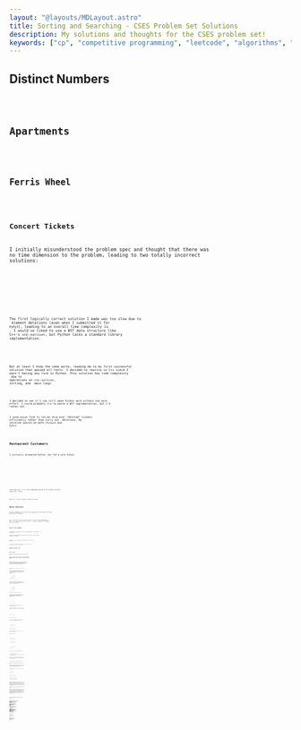 ```yaml
---
layout: "@layouts/MDLayout.astro"
title: Sorting and Searching - CSES Problem Set Solutions
description: My solutions and thoughts for the CSES problem set!
keywords: ["cp", "competitive programming", "leetcode", "algorithms", "data structures"]
---
```










<Intro />


## Distinct Numbers <Spec href="https://cses.fi/problemset/task/1621" cdate="2024-01-15" />


<Code code={SolDistinctNumbers} lang="py" />


## Apartments <Spec href="https://cses.fi/problemset/task/1084/" cdate="2024-01-15" />


<Code code={SolApartments} lang="py" />


## Ferris Wheel <Spec href="https://cses.fi/problemset/task/1090/" cdate="2024-01-16" />


<Code code={SolFerrisWheel} lang="py" />


## Concert Tickets <Spec href="https://cses.fi/problemset/task/1091/" cdate="2024-01-18" />

I initially misunderstood the problem spec and thought that there was no time dimension to the problem, leading to two totally incorrect solutions:


<SpoilerBlock buttonLabel="Wrong Solution 1">
    <Code code={SolConcertTicketsFail01} lang="py" />
</SpoilerBlock>

<SpoilerBlock buttonLabel="Wrong Solution 2">
    <Code code={SolConcertTicketsFail02} lang="py" />
</SpoilerBlock>

The first logically correct solution I made was too slow due to <Eq code="O(n)" /> element deletions (even when I submitted it for `PyPy3`), leading to an overall time complexity is <Eq code="O(nm)" />. I would've liked to use a BST data structure like C++'s `std::multiset`, but Python lacks a standard library implementation.


<SpoilerBlock buttonLabel="TLE'd Python Solution">
    <Code code={SolConcertTicketsFail03} lang="py" />
</SpoilerBlock>

But at least I know the idea works, leading me to my first successful solution that passed all tests. I decided to rewrite in C++ since I wasn't having any luck in Python. This solution has time complexity <Eq code="O(m \log n + n \log n)" /> due to <Eq code="O(\log n)" /> operations on `std::multiset`, <Eq code="O(n \log n)" /> sorting, and <Eq code="O(m \log n)" /> main loop:


<Code code={SolConcertTickets} lang="cpp" />

I decided to see if I can still make Python work without too much effort. I could probably try to paste a BST implementation, but I'd rather not.

I used *union find* to let me skip over "deleted" tickets efficiently rather than carry out <Eq code="O(n)" /> deletions. My solution passes on both `CPython3` and `PyPy3`:


<Code code={SolConcertTicketsAlt02} lang="py" />


## Restaurant Customers <Spec href="https://cses.fi/problemset/task/1619/" cdate="2024-01-19" />

I initially attempted Python, but TLE'd with PyPy3:




<SpoilerBlock buttonLabel="TLE'd Python Solution 1">
    <Code code={SolRestaurantCustomersFail01} lang="py" />
</SpoilerBlock>

<SpoilerBlock buttonLabel="TLE'd Python Solution 2">
    <Code code={SolRestaurantCustomersFail02} lang="py" />
</SpoilerBlock>

<SpoilerBlock buttonLabel="TLE'd Python Solution 3">
    <Code code={SolRestaurantCustomersFail03} lang="py" />
</SpoilerBlock>

Switching over to C++ and reimplementing my first Python solution passed all tests:


<Code code={SolRestaurantCustomers} lang="cpp" />

<p><Todo>Maybe try to get a Python solution to pass!</Todo></p>


## Movie Festival <Spec href="https://cses.fi/problemset/task/1629/" cdate="2024-01-19" />

I went straight to C++ due to my experience with Python TLE'ing *Restaurant Customers*:


<Code code={SolMovieFestival} lang="cpp" />

As it turns out, my C++ solution wouldn't have to take advantage of BSTs, so I did a quick Python rewrite. It passes CPython3, but somehow TLE's with PyPy3:


<Code code={SolMovieFestivalAlt01} lang="py" />


## Sum of Two Values <Spec href="https://cses.fi/problemset/task/1640/" cdate="2024-01-20" />

Two different approaches came to mind immediately: two-pointer, or dictionary.

I went for the dictionary approach first, but it TLE'd on both CPython3 and PyPy3:


<SpoilerBlock buttonLabel="TLE'd Python Solution">
    <Code code={SolSumOfTwoValuesFail01} lang="py" />
</SpoilerBlock>

Redoing it with a two-pointer approach passed all tests for CPython3:


<Code code={SolSumOfTwoValues} lang="py" />

In retrospect, I should've started with the two-pointer approach. It turned out much simpler to work through.


## Maximum Subarray Sum <Spec href="https://cses.fi/problemset/task/1643/" cdate="2024-01-22" />


<Code code={SolMaximumSubarraySum} lang="py" />


## Stick Lengths <Spec href="https://cses.fi/problemset/task/1074" cdate="2024-01-23" />

This one took an embarrassing amount of time for me to figure out.

I started off with an incorrect solution of taking the average stick length and finding the cost of bringing all sticks to the average length:


<SpoilerBlock buttonLabel="Wrong Solution 1">
    <Code code={SolStickLengthsFail01} lang="py" />
</SpoilerBlock>

I mistakenly thought maybe it was a rounding error with finding the average since I used floor/integer division. In an attempt to solve this, I took the best solution of the floored average and floored average plus 1. This also produced incorrect answers:


<SpoilerBlock buttonLabel="Wrong Solution 2">
    <Code code={SolStickLengthsFail02} lang="py" />
</SpoilerBlock>

The next idea I tried was to sort the sticks and use a two-pointer approach.

The first key insight in working through a two-pointer solution was that I didn't need to worry about the order of the sticks, so I could sort the sticks. With a sorted array, I found that you can incrementally calculate costs. For example, consider a sorted sticks array <Eq code="\brackets{1, 2, 4, 6, 6, 7, 8, 8}" />. We can draw this with ASCII art:

```
                        H   H
                    H   H   H
            H   H   H   H   H
            H   H   H   H   H
        H   H   H   H   H   H
        H   H   H   H   H   H
    H   H   H   H   H   H   H
H   H   H   H   H   H   H   H

0   1   2   3   4   5   6   7    <-- indices
```

Suppose we want all the sticks to all be 6 units long. Sticks at indices 3 and 4 are already 6 units long, but the sticks to the left (indices 0-2) must be increased in length while the sticks to the right (indices 5-7) must have their lengths reduced:

```
                        .   .
                    .   .   .
.   .   .   H   H   H   H   H
.   .   .   H   H   H   H   H
.   .   H   H   H   H   H   H
.   .   H   H   H   H   H   H
.   H   H   H   H   H   H   H
H   H   H   H   H   H   H   H

0   1   2   3   4   5   6   7
```

We see that the cost to make all sticks 6 units long is <Eq code="5 + 4 + 2 + 0 + 0 + 1 + 2 + 2 = 16" />.

To calculate these costs incrementally, we might start by making all sticks the same length as stick 0. **For purposes of this discussion, we say that we are "visiting stick 0".** The diagram for visiting stick 0:

```
                        .   .
                    .   .   .
            .   .   .   .   .
            .   .   .   .   .
        .   .   .   .   .   .
        .   .   .   .   .   .
    .   .   .   .   .   .   .
H   H   H   H   H   H   H   H

0   1   2   3   4   5   6   7
```

We also precalculate the cost of this configuration. Here, we see that the cost when visiting stick 0 is <Eq code="1 + 3 + 5 + 5 + 6 + 7 + 7 = 34" />.

Now let's visit the next stick up (stick 1). Since it's hard to see what's going on in the example, I will skip over explaining it. Drawing it out:

```
                        .   .
                    .   .   .
            .   .   .   .   .
            .   .   .   .   .
        .   .   .   .   .   .
        .   .   .   .   .   .
.   H   H   H   H   H   H   H
H   H   H   H   H   H   H   H

0   1   2   3   4   5   6   7
```

The cost when visiting stick 1 is <Eq code="28" />.

Now, this is where things get more interesting. Let's visit the next stick up (stick 2). The diagram should now look like this:

```
                        .   .
                    .   .   .
            .   .   .   .   .
            .   .   .   .   .
.   .   H   H   H   H   H   H
.   .   H   H   H   H   H   H
.   H   H   H   H   H   H   H
H   H   H   H   H   H   H   H

0   1   2   3   4   5   6   7
```

The cost when visiting stick 2 is <Eq code="3 + 2 + 0 + 2 + 2 + 3 + 4 + 4 = 20" />.

Notice that the difference between visiting stick 1 and visiting stick 2 is "two rectangles".

"Rectangle 1" spans sticks 0-1:

```
                          .   .
                      .   .   .
              .   .   .   .   .
              .   .   .   .   .
 [X   X]  H   H   H   H   H   H
 [X   X]  H   H   H   H   H   H
  .   H   H   H   H   H   H   H
  H   H   H   H   H   H   H   H

  0   1   2   3   4   5   6   7
```

"Rectangle 2" spans sticks 2-7:

```
                        .   .
                    .   .   .
            .   .   .   .   .
            .   .   .   .   .
.   .  [X   X   X   X   X   X]
.   .  [X   X   X   X   X   X]
.   H   H   H   H   H   H   H
H   H   H   H   H   H   H   H

0   1   2   3   4   5   6   7
```

The widths and heights of these rectangles simply depend on:

1. the current visited stick, and
2. the difference in length between the currently-visited stick and the previously-visited stick.

To calculate the cost of visiting the current stick, we can simply add the size of "rectangle 1" to the cost, and then subtract the size of "rectangle 2" from the cost:

<AlignLatex code="
    \text{cost of visiting stick $2$}
    &= \text{cost of visiting stick $1$}
    + \text{rectangle 1}
    - \text{rectangle 2}
    \\
    &= 28 + \parens{2 \times 2} - \parens{6 \times 2}
    \\
    &= 28 + 4 - 12
    \\
    &= 20
" />

This cost matches the cost we calculated for visiting stick 2.

This method of course generalizes across the entire sorted array of sticks.

The second key insight I made while working out how a two-pointer solution might work was that the optimal stick size will always be one of the stick sizes that already exist in the array.

To get at why this is the case, let's consider a very simple sorted array of sticks <Eq code="\brackets{3, 3, 5, 5, 5, 5}" />:

```
        H   H   H   H
        H   H   H   H
H   H   H   H   H   H
H   H   H   H   H   H
H   H   H   H   H   H

0   1   2   3   4   5
```

We can roughly do two things:

1. we can add length to sticks 0-1, or
2. we can remove length from sticks 2-5.

Doing the first option will add 2 to the cost for every unit of length added, while doing the second option will add 4 to the cost for every unit of length removed. Clearly, the best option is to simply bring sticks 0-1 up to height 5, which incurs a total cost of 4. Note that if you "meet halfway" by bringing all sticks to length 4, you still find that cutting the length of sticks 2-5 is less-efficient than adding length to sticks 0-1.

This should be sufficient background for understanding my remaining solutions.

Unfortunately, my two-pointer idea didn't work and gave wrong answers. The idea of the algorithm was that I would start with a sort of "visit the left pointer" and "visit the right pointer", then I check which pointer is cheaper to move. I keep moving the pointers until they meet, and the meeting point is my solution. The issue is evidently locally suboptimal solutions which I won't expand further on. In retrospect, I should've checked the edge cases better. The failed two-pointer solution:


<SpoilerBlock buttonLabel="Wrong Solution 3">
    <Code code={SolStickLengthsFail03} lang="py" />
</SpoilerBlock>

I quickly come up with the idea to just try visiting every stick in the sorted list and getting the lowest-cost. My very first solution that passed all tests:


<SpoilerBlock buttonLabel="Original Successful Solution">
    <Code code={SolStickLengths} lang="py" />
</SpoilerBlock>

I also did another solution that is based around a cumulative sum array:


<SpoilerBlock buttonLabel="Alternative Solution">
    <Code code={SolStickLengthsAlt03} lang="py" />
</SpoilerBlock>

My favourite variant I made that uses this incremental solutions idea:


<Code code={SolStickLengthsAlt05} lang="py" />

That solution notably uses a conditional break ("short circuit"). This works since cost behaves like a parabola when visiting each stick in a sorted stick array.

**This is the point where I spoiled the answers for myself and looked at other peoples' solutions.**

After spoiling solutions, a common one I found was to simply visit the median/middle stick:


<Code code={SolStickLengthsAlt06} lang="py" />

To gain an intuition for going on here, let's try a skewed distribution <Eq code="\brackets{1, 2, 2, 4, 8, 9, 10}" />. The median is calculated as <Eq code="\texttt{(len(sticks) // 2)} = \floor{7 / 2} = \floor{3.5} = 3" />. Sketching out the diagram:

```
                        H
                    H   H
                H   H   H
                H   H   H
                H   H   H
                H   H   H
            H   H   H   H
            H   H   H   H
    H   H   H   H   H   H
H   H   H   H   H   H   H

0   1   2   3   4   5   6
            ^
          median
```

All sticks need to be brought to the same length, so the outliers necessarily have to be dealt with anyway. The following diagram incurs a cost of <Eq code="4" />:

```
                            .
                        .   .
                   [H   H   H]
                   [H   H   H]
                   [H   H   H]
                   [H   H   H]
               H   [H   H   H]
               H   [H   H   H]
 [.   H   H]   H   [H   H   H]
 [H   H   H]   H   [H   H   H]
  
  0   1   2    3    4   5   6
               ^
```

I also highlighted two rectangles in the diagram above. Notice that both rectangles are the same width, therefore they will incur the same cost to modify.

The one stick that we shouldn't touch is the median stick (stick 3) since modifying it at all will incur unnecessary cost. Therefore, stick 3's length will be the target length for all the sticks. The cheapest cost for this distribution is to then lengthen the left rectangle by 2, and shorten the right rectangle by <Eq code="4" />:


```
                            .
                        .   .
                    .   .   .
                    .   .   .
                    .   .   .
                    .   .   .
 [.   .   .]   H   [H   H   H]
 [.   .   .]   H   [H   H   H]
 [.   H   H]   H   [H   H   H]
 [H   H   H]   H   [H   H   H]
  
  0   1   2    3    4   5   6
               ^
```

These rectangle-lengthenings and shortenings adds <Eq code="(2 \times 3) + (4 \times 3) = 6 + 12 = 18" />, so the total cost is <Eq code="4 + 18 = 22" />, and this is the cheapest cost for this distribution.

But what about an even-numbered distribution? Let's try <Eq code="\brackets{1, 2, 2, 4, 9, 10}" />. The ~~median~~ middle is calculated as <Eq code="\floor{6 / 2} = 3" />. Sketching out the diagram:

```
                    H
                H   H
                H   H
                H   H
                H   H
                H   H
            H   H   H
            H   H   H
    H   H   H   H   H
H   H   H   H   H   H

0   1   2   3   4   5
            ^
          middle
```

Once again, we deal with the outliers, this time incurring a cost of <Eq code="2" />:

```
                        .
                   [H   H]
                   [H   H]
                   [H   H]
                   [H   H]
                   [H   H]
               H   [H   H]
               H   [H   H]
 [.   H   H]   H   [H   H]
 [H   H   H]   H   [H   H]
  
  0   1   2    3    4   5
               ^
```

This time, the two rectangles are mismatched in width!

However, we can conceptually combine the middle stick with the rectangle with the smallest width. This is efficient because the smaller width is cheaper to modify than the wider width. This will always be the rectangle to the right. Modifying this right rectangle and thereby adding to the cost by <Eq code="2 \times 5 = 10" />:

```
                        .
                    .   .
                    .   .
                    .   .
                    .   .
                    .   .
               [H   H   H]
               [H   H   H]
 [.   H   H]   [H   H   H]
 [H   H   H]   [H   H   H]
  
  0   1   2     3   4   5
                ^
              middle
```

Now, there's just two rectangles. Trivially, you can modify either of them and it will incur the same cost. For fun, let's modify both of them, thereby adding to the cost by <Eq code="(3 \times 1) + (3 \times 1) = 6" />:

```
                        .
                    .   .
                    .   .
                    .   .
                    .   .
                    .   .
                .   .   .
 [.   .   .]   [H   H   H]
 [.   H   H]   [H   H   H]
 [H   H   H]   [H   H   H]
  
  0   1   2     3   4   5
                ^
```

The total cost of these operations is <Eq code="2 + 10 + 6 = 18" />, and this is the cheapest cost.

Though, in practice, we'll just keep things simple and bring everything to the same level as the middle stick, which is what that Python implementation does.


## Missing Coin Sum <Spec href="https://cses.fi/problemset/task/2183/" cdate="2024-01-24" />

This was a fun one to figure out!

I started by sorting the input array and thinking about how smaller coins have a different effect to larger coins in that they allow for "finer-grained sums". Therefore, dealing with the smaller coins first may be a useful strategy for this problem.

My next idea was to think of intervals of consecutive integers (i.e. sequences where each element is one greater than the previous). I thought about different ideas like needing to track intervals using tuples and whether or not to start the intervals from <Eq code="1" />, but here's what I found worked.

We track a single unbroken interval of possible coin sums that starts with <Eq code="0" />. The basic idea is that we incrementally grow this interval until we find a gap where a sum isn't possible. To understand what this means, let's look at an example.

Let's consider a simple sorted list of four coins <Eq code="\brackets{1, 2, 6, 7}" />. Let's *conceptually* initialize a set of "seen coins" called <Eq code="\text{seen}" />. I say *conceptually* because the set isn't explicitly initialized in my Python implementation, but it will be useful for understanding it.

Before starting the loop, the set is empty:

<DisplayLatex code="
    \text{seen} = \braces{}
" />

We find that the only possible coin sum for <Eq code="\text{seen} = \braces{}" /> is <Eq code="0" /> because <Eq code="\text{seen}" /> is an empty set. Let's track this with an interval we'll call <Eq code="\text{sums}" />, and also sketch it out using an integer number line (with bold **X** representing set membership):

<DisplayLatex code="
    \text{sums} = [0, 1)
" />

<MissingCoinSumNumline>
    <td class="mcsi-marked">X</td>
    <td></td>
    <td></td>
    <td></td>
    <td></td>
    <td></td>
    <td></td>
    <td></td>
    <td></td>
    <td></td>
    <td></td>
</MissingCoinSumNumline>

*(This interval notation <Eq code="[0, 1)" /> means an interval starting at <Eq code="0" /> (inclusive) and ending at <Eq code="1" /> (exclusive). This notation is typically used for real number intervals rather than integers, but I like borrowing the notation for integer intervals as well.)*

Now, let's start the loop.

Let's visit the first element of the sorted coins list:

```
[ 1, 2, 6, 7 ]
  ^
```

Therefore we add the element to the `seen` set:

<DisplayLatex code="
    \text{seen} = \braces{1}
" />

And therefore, the set of possible coin sums is:

<DisplayLatex code="
    \text{sums} = [0, 2)
" />

<MissingCoinSumNumline>
    <td class="mcsi-marked">X</td>
    <td class="mcsi-marked">X</td>
    <td></td>
    <td></td>
    <td></td>
    <td></td>
    <td></td>
    <td></td>
    <td></td>
    <td></td>
    <td></td>
</MissingCoinSumNumline>

This new interval <Eq code="\text{sums} = [0, 2)" /> makes sense since there are now two possible subsets of <Eq code="\text{seen} = \braces{1}" />:

<AlignLatex code="
    \sum \braces{}  &= 0 \\
    \sum \braces{1} &= 1
" />

Let's visit the next element:

```
[ 1, 2, 6, 7 ]
     ^
```

Therefore we add the element to the `seen` set:

<DisplayLatex code="
    \text{seen} = \braces{1, 2}
" />

And therefore, the set of possible coin sums is:

<DisplayLatex code="
    \text{sums} = [0, 4)
" />

<MissingCoinSumNumline>
    <td class="mcsi-marked">X</td>
    <td class="mcsi-marked">X</td>
    <td class="mcsi-marked">X</td>
    <td class="mcsi-marked">X</td>
    <td></td>
    <td></td>
    <td></td>
    <td></td>
    <td></td>
    <td></td>
    <td></td>
</MissingCoinSumNumline>

This new interval <Eq code="\text{sums} = [0, 4)" /> makes sense since there are four possible subsets of <Eq code="\text{seen} = \braces{1, 2}" />, each with unique sum values:

<GatherLatex code="
    \begin{aligned}
        \sum \braces{}  &= 0 \\
        \sum \braces{1} &= 1
    \end{aligned}
    \quad\qquad
    \begin{aligned}
        \sum \braces{2} &= 2 \\
        \sum \braces{1, 2} &= 3
    \end{aligned}
" />

Let's visit the next element:

```
[ 1, 2, 6, 7 ]
        ^
```

And now, we notice something interesting happens:

<GatherLatex code="
    \text{seen} = \braces{1, 2, 6} \\
    \text{sums} = \text{???}
" />

<MissingCoinSumNumline>
    <td class="mcsi-marked">X</td>
    <td class="mcsi-marked">X</td>
    <td class="mcsi-marked">X</td>
    <td class="mcsi-marked">X</td>
    <td></td>
    <td></td>
    <td class="mcsi-marked">X</td>
    <td class="mcsi-marked">X</td>
    <td class="mcsi-marked">X</td>
    <td class="mcsi-marked">X</td>
    <td></td>
</MissingCoinSumNumline>

<GatherLatex code="
    \begin{aligned}
        \sum \braces{}  &= 0 \\
        \sum \braces{1} &= 1
    \end{aligned}
    \quad\qquad
    \begin{aligned}
        \sum \braces{2} &= 2 \\
        \sum \braces{1, 2} &= 3
    \end{aligned}
    \quad\qquad
    \begin{aligned}
        \sum \braces{6} &= 6 \\
        \sum \braces{1, 6} &= 7 \\
        \sum \braces{2, 6} &= 8 \\
        \sum \braces{1, 2, 6} &= 9
    \end{aligned}
" />

We now have a gap in what should've been a single unbroken interval! The algorithm terminates here, and the answer is <Eq code="4" />.

My solution uses these ideas, but with many shortcuts applied:


<Code code={SolMissingCoinSum} lang="py" />


## Collecting Numbers <Spec href="https://cses.fi/problemset/task/2216/" cdate="2024-01-26" />


<Code code={SolCollectingNumbers} lang="py" />


## Collecting Numbers II <Spec href="https://cses.fi/problemset/task/2217/" cdate="2024-01-27" />

I took ages to get my first successful solution, and I feel like there should be a much simpler solution here. I originally went for C++ for the BST data structures, but my attempts to use BSTs didn't work out due to the complexity of my idea of using tuple representations of range intervals (tracking the start and end of each interval). I eventually settled on just tracking the base of these range intervals.

This solution comes awfully close to TLE'ing (it took 0.88s for test 2).

<p><Todo>There is almost certainly a better solution. I should meditate on this some more.</Todo></p>


<Code code={SolCollectingNumbers2} lang="cpp" />


## Playlist <Spec href="https://cses.fi/problemset/task/1141/" cdate="2024-01-27" />

I went for a sliding window solution:


<Code code={SolPlaylist} lang="py" />


## Towers <Spec href="https://cses.fi/problemset/task/1073" cdate="2024-01-27" />

I went for C++ for the BST implementations:


<Code code={SolTowers} lang="cpp" />


## Traffic Lights <Spec href="https://cses.fi/problemset/task/1163/" cdate="2024-01-28" />

I don't like this problem description. It's not very clear how it's meant to work, so I spent a long time trying ideas on the example until something worked.

I initially thought there were <Eq code="x + 1" /> "units", and a traffic light would take up one whole unit. Therefore, for the example input of <Eq code="x = 8" /> and <Eq code="p = \brackets{3, 6, 2}" />, I sketched out the example and found my interpretation to be wrong:

```
012345678    passage lengths: [9]
012 45678    passage lengths: [3, 5]       longest passage: 5
012 45 78    passage lengths: [3, 2, 2]    longest passage: 3
01  45 78    passage lengths: [2, 2, 2]    longest passage: 2
```

I then tried interpreting the <Eq code="p" /> positions as zero-length boundaries, which was also wrong:

```
012345678       passage lengths: [9]
012 345678      passage lengths: [3, 6]          longest passage: 6
012 345 678     passage lengths: [3, 3, 3]       longest passage: 3
01 2 345 678    passage lengths: [2, 1, 3, 3]    longest passage: 3
```

```
012345678       passage lengths: [9]
0123 45678      passage lengths: [4, 5]          longest passage: 5
0123 456 78     passage lengths: [4, 3, 2]       longest passage: 4
012 3 456 78    passage lengths: [3, 1, 3, 2]    longest passage: 3
```

Only when I considered position <Eq code="x" /> to implicitly come with a traffic light did the example make sense:

```
01234567       passage lengths: [8]
012 34567      passage lengths: [3, 5]          longest passage: 5
012 345 67     passage lengths: [3, 3, 2]       longest passage: 3
01 2 345 67    passage lengths: [2, 1, 3, 2]    longest passage: 3
```

I went for C++ for the BST implementations. It went awfully close to TLE'ing (it took 0.98-0.99s for many tests).


<Code code={SolTrafficLights} lang="cpp" />

I also had the idea to iterate in reverse and use union find to merge together intervals. It turned out very cursed, but somehow runs faster than my initial C++ implementation, even in CPython3:

<p><Todo>There should be a better solution. I should meditate on this some more.</Todo></p>


<Code code={SolTrafficLightsAlt01} lang="py" />


## Josephus Problem I <Spec href="https://cses.fi/problemset/task/2162/" cdate="2024-01-29" />

I used union find to calculate skips:


<Code code={SolJosephusProblemI} lang="py" />

Rewritten in C++:


<SpoilerBlock buttonLabel="C++ Rewrite">
    <Code code={SolJosephusProblemIAlt04} lang="py" />
</SpoilerBlock>

Along the way, I learnt something interesting about chain assignments in Python:


<SpoilerBlock buttonLabel="Python Chain Assignment Experimentation">
    In trying to refactor my solution to something nicer, I found this version to fail:

    <Code code={SolJosephusProblemIFail01} lang="py" />

    As it turns out, Python chained assignments work by evaluating the right-most expression, then assigning to the remaining targets from left to right ([source](https://stackoverflow.com/questions/48633951/why-does-chained-assignment-work-this-way)):

    ```
    Python 3.10.12 (main, Nov 20 2023, 15:14:05) [GCC 11.4.0] on linux
    Type "help", "copyright", "credits" or "license" for more information.
    >>> m = {1: 2}
    >>> i = 1
    >>> i = m[i] = "x"
    >>> i
    'x'
    >>> m
    {1: 2, 'x': 'x'}
    ```

    In the example above, if `"x"` assigns to `m[i]` first before assigning `m[i]` to `i`, you'd expect it to behave like:

    ```
    Python 3.10.12 (main, Nov 20 2023, 15:14:05) [GCC 11.4.0] on linux
    Type "help", "copyright", "credits" or "license" for more information.
    >>> m = {1: 2}
    >>> i = 1
    >>> m[i] = "x"
    >>> i = m[i]
    >>> i
    'x'
    >>> m
    {1: 'x'}
    ```

    But instead, it behaves like:

    ```
    Python 3.10.12 (main, Nov 20 2023, 15:14:05) [GCC 11.4.0] on linux
    Type "help", "copyright", "credits" or "license" for more information.
    >>> m = {1: 2}
    >>> i = 1
    >>> i = "x"
    >>> m[i] = "x"
    >>> i
    'x'
    >>> m
    {1: 2, 'x': 'x'}
    ```

    So if I wanted to refactor away the explicit new variable `nxt`, it would have to be rewritten as:

    <Code code={SolJosephusProblemIAlt01} lang="py" />

    This version passes all tests.
</SpoilerBlock>

I also wrote a much simpler solution that passes according to my understanding of the problem, but it doesn't pass the tests:


<SpoilerBlock buttonLabel="Failed Solution">
    This solution assumes that the current child will remove the child before them. For example, suppose we have four children:

    ```
    1 2 3 4
    ```

    Child 1 will remove child 4:

    ```
    1 2 3
    ^
    ```

    Child 2 will remove child 1:
    ```
      2 3
      ^
    ```

    Child 3 will remove child 2:

    ```
        3
        ^
    ```

    And child 3 will also remove itself. Therefore the solution for four children would be `4 1 2 3`.

    Python implementation:

    <Code code={SolJosephusProblemIFail02} lang="py" />
</SpoilerBlock>

<p><Todo>I'm actually not yet sure why that solution isn't considered valid. Nothing in the problem specification seems to disallow it.</Todo></p>

Alternative C++ solution using BST/`std::set`, though it somehow runs slower than the Python solution even with IO desync:


<Code code={SolJosephusProblemIAlt02} lang="cpp" />

Another solution, this time using list shifting for fast deletions. Actually runs faster than my previous solutions (including C++). The item deletion overhead is fast since we're deleting half of the set at any given time. Implementation:


<Code code={SolJosephusProblemIAlt06} lang="py" />

I rewrote it in C++, but it's somehow slower than the Python version:


<SpoilerBlock buttonLabel="C++ Rewrite">
    <Code code={SolJosephusProblemIAlt07} lang="cpp" />
</SpoilerBlock>


## Josephus Problem II [UNFINISHED] <Spec href="https://cses.fi/problemset/task/2163/" cdate="2024-01-29" />

I used my Josephus Problem I union find solution as a starting point. After a cold start of misunderstanding the problem specification, my first logically correct solution ran out of time and caused a stack overflow with the default recursion limit). Not unexpected since it's <Eq code="O(n k)" /> for quite large <Eq code="n" /> and <Eq code="k" />:


<SpoilerBlock buttonLabel="TLE'd Python Solution 1">
    <Code code={SolJosephusProblemIIFail02} lang="py" />
</SpoilerBlock>

I tried adding a modulo to cut down on the <Eq code="k" />-iterations. It passes some more tests, but as expected, it still TLE's and causes a stack overflow:


<SpoilerBlock buttonLabel="TLE'd Python Solution 2">
    <Code code={SolJosephusProblemIIFail03} lang="py" />

    The only difference from the first TLE'd solution is these lines:

    ```py
    for i in range(n):
        for _ in range(k % (n - i)):
    ```
</SpoilerBlock>

<p><Todo>Finish this</Todo></p>


## Nested Ranges Check <Spec href="https://cses.fi/problemset/task/2168" cdate="2024-01-31" />

My first attempt TLE'd, but otherwise seems promising in terms of correctness:


<SpoilerBlock buttonLabel="TLE'd Python Solution">
    <Code code={SolNestedRangesCheckFail01} lang="py" />
</SpoilerBlock>

Rewriting it for C++ passed all tests! Full solution:


<Code code={SolNestedRangesCheck} lang="cpp" />

I also made some further modifications to add I/O desync and switch `solution` to `std::vector<bool>`. Both very slightly improved performance.

<p><Todo>Maybe we can still get more significant performance wins?</Todo></p>


## Nested Ranges Count [UNFINISHED] <Spec href="https://cses.fi/problemset/task/2169" cdate="2024-02-01" />

I started by looking into how to count intervals contained within another interval.

My first idea was to sort the ranges twice (once sorted by start point and once sorted by endpoint), and calculate cumulative counts, to be stored in BSTs/`std::map`. In an attempt to make this idea work, I looked into possible ways to write out the set arithmetic, but I conclude that it's unlikely to be a useful approach on its own.


<SpoilerBlock buttonLabel={"explanation of my attempt at a \"cumulative counts\" approach"}>
Let's have a look at a concrete example:

```
     t====
       a-
      b--
   c--- d---
e---       f---
 g------------
```

Above, we have one target interval labelled `t`, and seven other intervals that are also part of the set.

I see a few different operations to quickly count/enumerate relevant subsets just by a simple inequality. Here's a minimal subset of operations:

1. Total *other* intervals: <Eq code="\braces{a, b, c, d, e, f, g} \quad\longrightarrow\quad \text{count} = 7" />
2. Intervals with starting points after the start of `t`: <Eq code="\braces{a, b, d, f} \quad\longrightarrow\quad \text{count} = 4" />
3. Intervals with starting points after the end of `t`: <Eq code="\braces{f} \quad\longrightarrow\quad \text{count} = 1" />
4. Intervals with ending points after the start of `t`: <Eq code="\braces{a, b, c, d, f, g} \quad\longrightarrow\quad \text{count} = 6" />
5. Intervals with ending points after the end of `t`: <Eq code="\braces{d, f, g} \quad\longrightarrow\quad \text{count} = 3" />

For completeness, let's derive the opposites:

6. Intervals with starting points before the start of `t`: <Eq code="\text{count} = 7 - 4 = 3" />
7. Intervals with starting points before the end of `t`: <Eq code="\text{count} = 7 - 1 = 6" />
8. Intervals with ending points before the start of `t`: <Eq code="\text{count} = 7 - 6 = 1" />
9. Intervals with ending points before the end of `t`: <Eq code="\text{count} = 7 - 3 = 4" />

Unsurprisingly, the numbers of the opposites are the same since our example is quite symmetrical.

The theoretically useful thing here is that it's relatively quick (<Eq code="O(\log n)" />) to query the count of these subsets after constructing a BST in <Eq code="O(n \log n)" />. So maybe we can construct an equation that simply operates on the sizes of these subsets?

However, I feel like it's unlikely to be a useful solution since you need to be able to query for both the start and end points simultaneously.

Let's play around with the example a bit.

A good place to start might be #2 (intervals with starting points after the start of `t`):

```
     t====
       a-
      b--
        d---
           f---
```

But how do we filter out interval `d` and `f`?

Let's try just querying for #5 (intervals with ending points after the start of `t`):

```
     t====
        d---
           f---
 g------------
```

But how do we filter out interval `g` from query #5?

I haven't figured a solution to this problem yet. I imagine it might be possible to prove that this approach is possible or impossible, but I'm not going into that right now.
</SpoilerBlock>

An evolution of the idea might be to incrementally build the cumulative counts data structure as you iterate through the list of ranges, sorted by starting point.

<SpoilerBlock buttonLabel={"explanation of my attempt at a \"gradual cumulative counts\" approach"}>
For example, maybe you start with the intervals at the lowest starting point, which we'll pretend to be <Eq code="1" />. You'd have a cumulative counts data structure for every possible interval since all intervals will start with at least the lowest starting point. You'd go through all the intervals with starting point <Eq code="1" />, querying for the number of intervals with endpoints no further than the currently-visited interval.

After you're done with all intervals with starting point <Eq code="1" />, you go to the next-highest starting point, which let's pretend it's <Eq code="2" />. This requires us to modify the cumulative counts data structure to discard all intervals with starting points before <Eq code="2" />.

This process is simply repeated until we exhaust all intervals.

Alternatively (and probably better), you could do the reverse by starting with the highest starting point and working your way backwards to the lowest starting point.

However, the trouble is finding a data structure that lets you insert fast while also letting you quickly query cumulative counts. A BST in lets you insert in <Eq code="O(\log n)" /> but is probably difficult to get a cumulative count without <Eq code="O(n)" /> sequential counting. A array that we keep sorted lets you get a cumulative count in potentially <Eq code="O(\log n)" /> due to <Eq code="O(\log n)" /> binary search and <Eq code="O(1)" /> count (ignoring multiplicity edge cases for now), but suffers from <Eq code="O(n)" /> insertions.

Therefore, this is probably not the right approach.
</SpoilerBlock>

<p><Todo>Continue!</Todo></p>


## Room Allocation <Spec href="https://cses.fi/problemset/task/1164/" cdate="2024-02-02" />

I attempted a straightforward Python implementation using `heapq` but it TLE's on one test case (a test case that seems quite significantly harder than even my longest-running accepted test case). The solution otherwise seems logically correct, and passes all the other test cases within the time limit:


<SpoilerBlock buttonLabel="TLE'd Python Solution">
    <Code code={SolRoomAllocationFail01} lang="py" />
</SpoilerBlock>

Rewriting it in C++ passed all tests:


<Code code={SolRoomAllocationAlt01} lang="cpp" />

In an attempt to get a Python solution working, I tried batching start times *(it makes sense in context)* but it generally caused a slight slowdown compared to my first Python attempt:


<SpoilerBlock buttonLabel={"TLE'd Python \"Start Time Batching\" Solution"}>
    <Code code={SolRoomAllocationFail02} lang="py" />
</SpoilerBlock>

I also tried taking it further by replacing the priority queue with a sorted queue, but it was even slower:


<SpoilerBlock buttonLabel={"TLE'd Python \"Ghetto Priority Queue\" Solution"}>
    <Code code={SolRoomAllocationFail05} lang="py" />
</SpoilerBlock>


## Factory Machines <Spec href="https://cses.fi/problemset/task/1620/" cdate="2024-02-05" />

The first thing I tried was a relatively naive <Eq code="O(n + t \log n)" /> solution, but I didn't properly read the problem bounds at the time, which says <Eq code="1 \le t \le {10}^9" />. With these bounds, it's clear why it doesn't pass. I wrote it in Python and then rewrote in C++:


<SpoilerBlock buttonLabel="TLE'd Naive Solution (Python)">
    <Code code={SolFactoryMachinesFail01} lang="py" />
</SpoilerBlock>

<SpoilerBlock buttonLabel="TLE'd Naive Solution (Rewrote in C++)">
    <Code code={SolFactoryMachinesFail02} lang="cpp" />
</SpoilerBlock>

The next thing I did was a very low-effort adaptation to start with a binary search to go almost the whole way, and then getting the final solution by applying my original naive solution, which wouldn't have a lot left to do after binary search has already done the work. It's almost certainly possible to just make it a pure binary search, but doing it this way allows me to be lazy and be loose with the algorithm design to at least get something to pass, and I already had the naive code anyway. Unfortunately, it had an extremely trivial bug, causing my initial implementations to TLE:


<SpoilerBlock buttonLabel="TLE'd Buggy Low-Effort Binary Search Solution (Python)">
    <Code code={SolFactoryMachinesFail04} lang="py" />
</SpoilerBlock>

<SpoilerBlock buttonLabel="TLE'd Buggy Low-Effort Binary Search Solution (Rewrote in C++)">
    <Code code={SolFactoryMachinesFail05} lang="cpp" />
</SpoilerBlock>

The issue was that my binary search only covered outputs of up to <Eq code="2^{32} \approx {10}^9" />. However, outputs could actually be even larger, meaning that if an output was actually something like <Eq code="2^{60} \approx {10}^{18}" />, the second stage of the algorithm (the naive stage) may still have a lot more products left to process.


This actually eluded me for several days until I actually read the test cases I TLE'd on and realized how big the outputs were. The only change I had to make was to change from `bitmask = 1 << 31` to `bitmask = 1 << 63`, leading to my first solution (written in Python and C++) that passes all tests:



<Code code={SolFactoryMachinesAlt01} lang="py" />

<SpoilerBlock buttonLabel="C++ version of my first solution">
    <Code code={SolFactoryMachines} lang="cpp" />
</SpoilerBlock>

<p><Todo>I think a purely binary search solution should be possible, without the naive heap-based part. I should try it! I'm just feeling a bit lazy rn</Todo></p>

<p><Todo>Is there a nicer solution than binary search? Or maybe a faster way to calculate how many products can be made at a given point in time? It feels like there should be something better.</Todo></p>


## Tasks and Deadlines <Spec href="https://cses.fi/problemset/task/1630/" cdate="2024-02-05" />

I think the key to this question is realizing that even if you finish a task super-early at the expense of doing another task later and possibly even eating a negative reward, the super-early task could cancel it out. Therefore, the most optimal play is to just worry about how fast you can do tasks, and always do the shortest task before a longer task, that way you collect the reward as soon as possible.


<Code code={SolTasksAndDeadlines} lang="py" />


## Reading Books [UNFINISHED] <Spec href="https://cses.fi/problemset/task/1631" cdate="2024-02-06" />

<p><Todo>I have some ideas, but otherwise haven't come up with a possible solution for this problem yet.</Todo></p>


## Sum of Three Values <Spec href="https://cses.fi/problemset/task/1641" cdate="2024-02-12" />

For a question this simple, this one took an embarrassing amount of time for me to get!

My initial solution was to incrementally build a *sum of two values* dictionary, then for each value, we check if there is a sum of two other values that we can add to it to sum to the target <Eq code="x" />. However, the solution is quite slow:


<SpoilerBlock buttonLabel="TLE'd Python Solution">
    <Code code={SumOfThreeValuesFail02} lang="py" />
</SpoilerBlock>

I took an embarrassing amount of time writing increasingly optimized versions of it, and even contemplated redoing it in C++.

However, my breakthrough came after realizing we can run a two-pointer algorithm as the inner loop, which is much lighter-weight than dictionary-building even though they're both <Eq code="O(n^2)" />:


<Code code={SumOfThreeValuesAlt01} lang="py" />


## Sum of Four Values <Spec href="https://cses.fi/problemset/task/1642" cdate="2024-02-13" />

Having done Sum of Three Values, adapting a similar two-pointer approach was straightforward. My solution builds a sum-of-two-values list and then carries out the two-pointer approach on it:


<Code code={SumOfFourValues} lang="py" />


## Nearest Smaller Values <Spec href="https://cses.fi/problemset/task/1645/" cdate="2024-02-13" />

Right off the bat, a monotonic stack seems to fit the problem very well. It's a very straightforward algorithm, though my first attempt unfortunately involves a binary search since I was still working through how you'd query the stack:


<SpoilerBlock buttonLabel="Initial Python Solution">
    <Code code={NearestSmallerValues} lang="py" />
</SpoilerBlock>

After submitting that initial solution, I quickly fixed it up to remove the unnecessary binary search:


<Code code={NearestSmallerValuesAlt01} lang="py" />


## Subarray Sums I <Spec href="https://cses.fi/problemset/task/1660/" cdate="2024-02-13" />


<Code code={SubarraySumsI} lang="py" />


## Subarray Sums II <Spec href="https://cses.fi/problemset/task/1661" cdate="2024-02-14" />

My first attempt was to adapt my Subarray Sums I solution, but to use a multiset (the `Counter` type from the Python standard library) instead of a regular set. However, it kept TLE'ing on 1-2 tests depending on whether you choose `CPython3` or `PyPy3`. I feel like maybe some people devised some very clever Python `dict` hashing worst-case input sequences! Full implementation:


<SpoilerBlock buttonLabel="Python TLE'd Solution">
    <Code code={SubarraySumsIIFail01} lang="py" />
    <FiguresBlock>
        <FigImg src={SubarraySumsIIFail01Submissions} alt="Submission details for my initial Subarray Sums II solution." />
    </FiguresBlock>
</SpoilerBlock>

It feels like there isn't much more you can do with Python to make this initial attempt work. However, I came up with a new idea that avoids hashing. The approach uses a sliding window strategy that first builds a sorted list of tuples of cumulative sums with indices (named `accs`). Importantly, this array is sorted first by the cumulative sum, and then by the index. Without sorting also by index, this algorithm won't work.

<p><Todo>I know that the explanation below (of my first successful solution) is very difficult to understand. I want to rewrite it whenever I have the time.</Todo></p>

We begin with two pointers (`lo` and `hi`) around the start of the list. If the two pointers don't indicate a possible subarray sum that can add up to the `target`, the pointers increment appropriately until it does add up to `target`. For example, if the current subarray sum is bigger than `target`, we'd need to increment `lo`. If the current subarray sum is smaller than `target`, we'd need to increment `hi`.

When we do encounter a subarray sum that adds up to `target`, we now have to deal with the indices that make up the second part of the tuples in `accs`. A subarray sum is only actually valid if `hi`'s index is greater than `lo`'s index.

When we first find a *potentially valid* subarray sum (i.e. it adds up to `target` but not yet known if `hi`'s index is greater than `lo`'s index), the pointers will be at the beginning of the groups of cumulative sums. For example:

```
target = 3

                       nums = [   7, -3, 3, -3, 1, 3, -4, 3]
accumulate(sums, initial=0) = [0, 7,  4, 7,  4, 5, 8,  4, 7]
the `i` part of `enumerate` = [0, 1,  2, 3,  4, 5, 6,  7, 8]

accs = [..., (4,2), (4,4), (4,7),  ...,  (7,1), (7,3), (7,8), ...]
             ^^^^^                       ^^^^^
               lo                          hi
```

In this example, we see that the subarray sum is not valid because although <Eq code="7 - 4 = 3" /> so it satisfies the target sum, the indices are wrong. To get the sum of the subarray `nums[1:2]`, we need the cumulative sum at `nums[1]` minus the cumulative sum at `nums[0]`. However, since `hi`'s index is `1` and `lo`'s index is `2`, this implies that the subarray sum was calculated using the cumulative sum at `nums[0]` minus the cumulative sum at `nums[1]`.

<p><Todo>The explanation above is very difficult to understand without clearer diagrams. I should make diagrams.</Todo></p>

However, now notice what happens when we increment `hi`:

```
accs = [..., (4,2), (4,4), (4,7),  ...,  (7,1), (7,3), (7,8), ...]
             ^^^^^                              ^^^^^
               lo                                 hi
```

We now have a valid subarray sum because `lo` and `hi` correctly implies the sum of the subarray `nums[2:3]`.

<p><Todo>This is extra-confusing because `accs` has an extra element at the beginning. I need to make this clearer somehow.</Todo></p>

Let's skip a few steps and consider the following state of the algorithm:

```
accs = [..., (4,2), (4,4), (4,7),  ...,  (7,1), (7,3), (7,8), ...]
                           ^^^^^                       ^^^^^
                             lo                          hi
```

`lo` and `hi` not only correctly implies the sum of the subarray `nums[7:8]` to equal `target`, but also two more subarrays `nums[4:8]` and `nums[2:8]` also equal `target`. We know this because there are two other cumulative sums to the left of `lo` with the same cumulative sum that also have indices lower than `hi`! It's very easy to keep track of this sort of thing in my implementation thanks to the variables `lo_acc` and `lo_count`.

That should now be sufficient background to understand how my first successful solution works:


<Code code={SubarraySumsII} lang="py" />

For completeness, I decided to see if my initial Python solution can work in C++, and it turns out that it does! Implementation:


<Code code={SubarraySumsIIAlt01} lang="cpp" />


## Subarray Divisibility <Spec href="https://cses.fi/problemset/task/1662/" cdate="2024-02-14" />

Clearly a followup from Subarray Sums II. This problem was initially very intimidating until I realized you can just use the modulo of the cumulative sum!

I started out with my initial attempt at Subarray Sums II (which was in Python) and modified it with the modulo trick. Unfortunately, it TLE'd in a somewhat similar way to my initial attempt at Subarray Sums II. Like Subarray Sums II, maybe the TLE'd test case was also a Python `dict` hashing worst-case input sequence? Implementation:


<SpoilerBlock buttonLabel="Python TLE'd Solution">
    <Code code={SubarrayDivisibilityFail02} lang="py" />
    <FiguresBlock>
        <FigImg src={SubarrayDivisibilityFail02Submissions} alt="Submission details for my initial Subarray Divisibility solution." />
    </FiguresBlock>
</SpoilerBlock>

This time, I just went straight to rewriting it in C++ since I already had a C++ solution for Subarray Sums II. This became my first passing solution:


<Code code={SubarrayDivisibility} lang="cpp" />

I also learnt something interesting about modulo with negative numbers in C++, hence the funny `(((acc + v) % n) + n) % n`.

<SpoilerBlock buttonLabel="explanation of modulo with negative numbers in C++">
C++ is designed such that the the modulo operator `%` is actually always the remainder of a division. In other words, this will always be true (for <Eq code="b \ne 0" />):

```
(a/b)*b + a%b == a
```

To always get a positive number, you can simply add the modulo then modding again:

```
positive_modulo = ((a % b) + b) % b
```

Interestingly, the behaviour is different with Python, hence why my Python solution doesn't need this trick.
</SpoilerBlock>

I also went ahead and adapted my Python sliding window solution for Subarray Sums II:


<Code code={SubarrayDivisibilityAlt01} lang="py" />

The only differences are that I calculated the modulos when constructing `accs`:

```py
target = len(nums)
accs = sorted((v % target, i) for (i, v) in enumerate(accumulate(nums, initial=0)))
```

and I changed the conditions in the main loop to `v < 0` and `v > 0`.


## Subarray Distinct Values <Spec href="https://cses.fi/problemset/task/2428/" cdate="2024-02-15" />

Very straightforward sliding window strategy:


<Code code={SubarrayDistinctValues} lang="py" />

